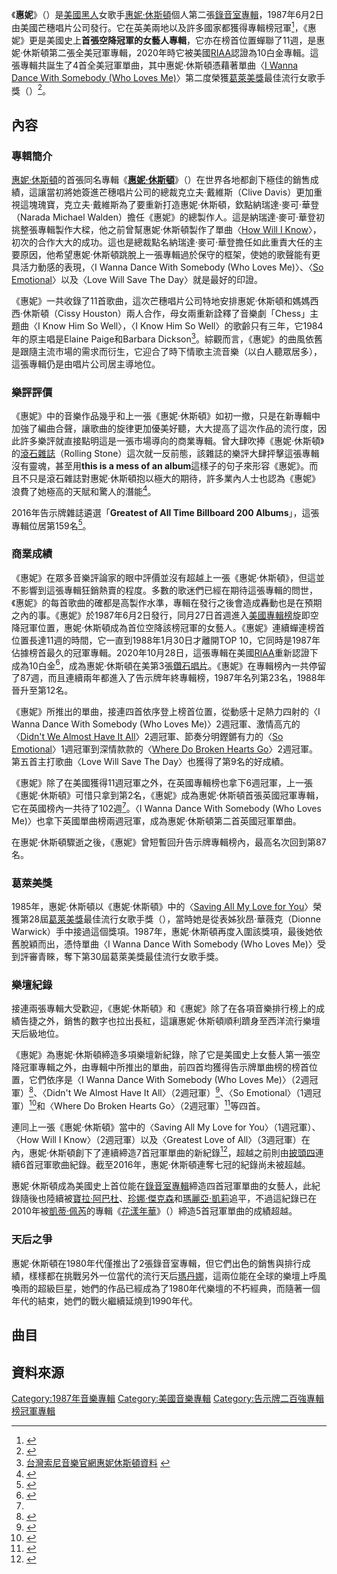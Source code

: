{{Infobox album <!-- See Wikipedia:WikiProject_Albums -->
| name       = 惠妮<br>Whitney
| type       = [[錄音室專輯|錄音室專輯]]
| artist     = [[惠妮·休斯頓|惠妮·休斯頓]]
| cover      = 
| released   = 1987年6月2日
| recorded   = 1986年9月 – 1987年2月
| genre      = [[流行音樂|流行音樂]], [[節奏藍調|節奏藍調]], [[舞曲|舞曲]],
| length     = 53:09
| label      = [[Arista|Arista]]
| producer   = [[Narada_Michael_Walden|Narada Michael Walden]],<br />[[Michael_Masser|Michael Masser]],<br />[[John_Benitez|Jellybean Benitez]],<br />[[Kashif_(musician)|Kashif]]
| prev_title = [[Whitney_Dancin'_Special|Whitney Dancin' Special]]
| prev_year  = 1986
| next_title = [[I'm_Your_Baby_Tonight_(专辑)|I'm Your Baby Tonight]]
| next_year  = 1990
| misc       = {{單曲
  | name          = 惠妮
  | type          = [[錄音室專輯|錄音室專輯]]
  | single1       = [[I_Wanna_Dance_With_Somebody_(Who_Loves_Me)|I Wanna Dance With Somebody (Who Loves Me)]]
  | single1date   = 1987年4月30日
  | single2       = [[Didn't_We_Almost_Have_It_All|Didn't We Almost Have It All]]
  | single2date   = 1987年8月13日
  | single3       = [[So_Emotional|So Emotional]]
  | single3date   = 1987年11月12日
  | single4       = [[Where_Do_Broken_Hearts_Go|Where Do Broken Hearts Go]]
  | single4date   = 1988年2月25日
  | single5       = [[Love_Will_Save_the_Day|Love Will Save the Day]]
  | single5date   = 1988年7月5日
  | single6       = [[I_Know_Him_So_Well|I Know Him So Well]]
  | single6date   = 1988年11月30日
  }}
}}
《'''惠妮'''》（{{lang-en|'''Whitney'''}}）是[[美國|美國]][[黑人|黑人]]女歌手[[惠妮·休斯頓|惠妮·休斯頓]]個人第二張[[錄音室專輯|錄音室專輯]]，1987年6月2日由美國芒穗唱片公司發行。它在英美兩地以及許多國家都獲得專輯榜冠軍<ref name="#1">{{Cite web |url=http://www.officialcharts.com/artist/22775/WHITNEY-HOUSTON/ |title=英國排行榜官網惠妮休斯頓專輯單曲資料庫 |access-date=2015-03-15 |archive-date=2015-04-02 |archive-url=https://web.archive.org/web/20150402152823/http://www.officialcharts.com/artist/22775/WHITNEY-HOUSTON/ |dead-url=no }}</ref>，《惠妮》更是美國史上'''首張空降冠軍的女藝人專輯'''，它亦在榜首位置蟬聯了11週，是惠妮·休斯頓第二張全美冠軍專輯，2020年時它被美國[[RIAA|RIAA]]認證為10白金專輯。這張專輯共誕生了4首全美冠軍單曲，其中惠妮·休斯頓憑藉著單曲〈[[I_Wanna_Dance_With_Somebody_(Who_Loves_Me)|I Wanna Dance With Somebody (Who Loves Me)]]〉第二度榮獲[[葛萊美獎|葛萊美獎]]最佳流行女歌手獎（{{lang|en|''Best Pop Vocal Performance, Female''}}）<ref>{{Cite web |url=http://www.grammy.com/nominees/search?artist=Whitney+Houston&field_nominee_work_value=&year=All&genre=All |title=美國葛萊美獎官網惠妮休斯頓獲獎資料庫 |access-date=2015-03-15 |archive-date=2015-04-02 |archive-url=https://web.archive.org/web/20150402131157/http://www.grammy.com/nominees/search?artist=Whitney+Houston&field_nominee_work_value=&year=All&genre=All |dead-url=no }}</ref>。

==內容==
===專輯簡介===
[[惠妮·休斯頓|惠妮·休斯頓]]的首張同名專輯《'''[[惠特妮·休斯顿_(专辑)|惠妮·休斯頓]]'''》（{{lang-en|'''Whitney Houston'''}}）在世界各地都創下極佳的銷售成績，這讓當初將她簽進芒穗唱片公司的總裁克立夫·戴維斯（Clive Davis）更加重視這塊瑰寶，克立夫·戴維斯為了要重新打造惠妮·休斯頓，欽點納瑞達·麥可·華登（Narada Michael Walden）擔任《惠妮》的總製作人。這是納瑞達·麥可·華登初挑整張專輯製作大樑，他之前曾幫惠妮·休斯頓製作了單曲〈[[How_Will_I_Know|How Will I Know]]〉，初次的合作大大的成功。這也是總裁點名納瑞達·麥可·華登擔任如此重責大任的主要原因，他希望惠妮·休斯頓跳脫上一張專輯過於保守的框架，使她的歌聲能有更具活力動感的表現，〈I Wanna Dance With Somebody (Who Loves Me)〉、〈[[So_Emotional|So Emotional]]〉以及〈Love Will Save The Day〉就是最好的印證。

《惠妮》一共收錄了11首歌曲，這次芒穗唱片公司特地安排惠妮·休斯頓和媽媽西西·休斯頓（Cissy Houston）兩人合作，母女兩重新詮釋了音樂劇「Chess」主題曲〈I Know Him So Well〉，〈I Know Him So Well〉的歌齡只有三年，它1984年的原主唱是Elaine Paige和Barbara Dickson<ref>[https://www.sonymusic.com.tw/main/artist/%E6%83%A0%E5%A6%AE%E4%BC%91%E6%96%AF%E9%A0%93-whitney-houston/profile 台灣索尼音樂官網惠妮休斯頓資料] {{webarchive|url=https://web.archive.org/web/20160329131839/https://sonymusic.com.tw/main/artist/%E6%83%A0%E5%A6%AE%E4%BC%91%E6%96%AF%E9%A0%93-whitney-houston/profile |date=2016-03-29 }}</ref>。綜觀而言，《惠妮》的曲風依舊是跟隨主流市場的需求而衍生，它迎合了時下情歌主流音樂（以白人聽眾居多），這張專輯仍是由唱片公司居主導地位。

===樂評評價===
《惠妮》中的音樂作品幾乎和上一張《惠妮·休斯頓》如初一撤，只是在新專輯中加強了編曲合聲，讓歌曲的旋律更加優美好聽，大大提高了這次作品的流行度，因此許多樂評就直接點明這是一張市場導向的商業專輯。曾大肆吹捧《惠妮·休斯頓》的[[滾石雜誌|滾石雜誌]]（Rolling Stone）這次就一反前態，該雜誌的樂評大肆抨擊這張專輯沒有靈魂，甚至用'''this is a mess of an album'''這樣子的句子來形容《惠妮》。而且不只是滾石雜誌對惠妮·休斯頓抱以極大的期待，許多業內人士也認為《惠妮》浪費了她極高的天賦和驚人的潛能<ref>{{Cite web |url=http://www.rollingstone.com/music/albumreviews/whitney-19870813 |title=美國滾石雜誌官網1987-08-13音樂評鑑報導 |access-date=2015-03-15 |archive-date=2015-01-20 |archive-url=https://web.archive.org/web/20150120014011/http://www.rollingstone.com/music/albumreviews/whitney-19870813 |dead-url=no }}</ref>。

2016年告示牌雜誌遴選「'''Greatest of All Time Billboard 200 Albums'''」，這張專輯位居第159名<ref>{{Cite web |url=http://www.billboard.com/charts/greatest-billboard-200-albums |title=美國告示牌官網音樂資料 |access-date=2016-05-30 |archive-date=2017-08-26 |archive-url=https://web.archive.org/web/20170826023309/http://www.billboard.com/charts/greatest-billboard-200-albums |dead-url=no }}</ref>。

===商業成績===
《惠妮》在眾多音樂評論家的眼中評價並沒有超越上一張《惠妮·休斯頓》，但這並不影響到這張專輯狂銷熱賣的程度。多數的歌迷們已經在期待這張專輯的問世，《惠妮》的每首歌曲的確都是高製作水準，專輯在發行之後會造成轟動也是在預期之內的事。《惠妮》於1987年6月2日發行，同月27日首週進入[[Billboard_200|美國專輯榜]]旋即空降冠軍位置，惠妮·休斯頓成為首位空降該榜冠軍的女藝人。《惠妮》連續蟬連榜首位置長達11週的時間，它一直到1988年1月30日才離開TOP 10，它同時是1987年佔據榜首最久的冠軍專輯。2020年10月28日，這張專輯在美國[[RIAA|RIAA]]重新認證下成為10白金<ref>{{Cite web |url=https://www.riaa.com/gold-platinum/?tab_active=default-award&se=whitney+houston#search_section |title=美國RIAA官網惠妮休斯頓專輯單曲銷量一覽表 |access-date=2020-12-07 |archive-date=2020-09-14 |archive-url=https://web.archive.org/web/20200914131846/https://www.riaa.com/gold-platinum/?tab_active=default-award&se=whitney+houston#search_section |dead-url=no }}</ref>，成為惠妮·休斯頓在美第3張[[鑽石唱片|鑽石唱片]]。《惠妮》在專輯榜內一共停留了87週，而且連續兩年都進入了告示牌年終專輯榜，1987年名列第23名，1988年晉升至第12名。

《惠妮》所推出的單曲，接連四首依序登上榜首位置，從動感十足熱力四射的〈I Wanna Dance With Somebody (Who Loves Me)〉2週冠軍、激情高亢的〈[[Didn't_We_Almost_Have_It_All|Didn't We Almost Have It All]]〉2週冠軍、節奏分明鏗鏘有力的〈[[So_Emotional|So Emotional]]〉1週冠軍到深情款款的〈[[Where_Do_Broken_Hearts_Go|Where Do Broken Hearts Go]]〉2週冠軍。第五首主打歌曲〈Love Will Save The Day〉也獲得了第9名的好成績。

《惠妮》除了在美國獲得11週冠軍之外，在英國專輯榜也拿下6週冠軍，上一張《惠妮·休斯頓》可惜只拿到第2名，《惠妮》成為惠妮·休斯頓首張英國冠軍專輯，它在英國榜內一共待了102週<ref name="#1"/>。〈I Wanna Dance With Somebody (Who Loves Me)〉也拿下英國單曲榜兩週冠軍，成為惠妮·休斯頓第二首英國冠軍單曲。

在惠妮·休斯頓驟逝之後，《惠妮》曾短暫回升告示牌專輯榜內，最高名次回到第87名。

===葛萊美獎===
1985年，惠妮·休斯頓以《惠妮·休斯頓》中的〈[[Saving_All_My_Love_for_You|Saving All My Love for You]]〉榮獲第28屆[[葛萊美獎|葛萊美獎]]最佳流行女歌手獎（{{lang|en|''Best Pop Vocal Performance, Female''}}），當時她是從表姊狄昂·華薇克（Dionne Warwick）手中接過這個獎項。1987年，惠妮·休斯頓再度入圍該獎項，最後她依舊脫穎而出，憑恃單曲〈I Wanna Dance With Somebody (Who Loves Me)〉受到評審青睞，奪下第30屆葛萊美獎最佳流行女歌手獎。

===樂壇紀錄===
接連兩張專輯大受歡迎，《惠妮·休斯頓》和《惠妮》除了在各項音樂排行榜上的成績告捷之外，銷售的數字也拉出長紅，這讓惠妮·休斯頓順利躋身至西洋流行樂壇天后級地位。

《惠妮》為惠妮·休斯頓締造多項樂壇新紀錄，除了它是美國史上女藝人第一張空降冠軍專輯之外，由專輯中所推出的單曲，前四首均獲得告示牌單曲榜的榜首位置，它們依序是〈I Wanna Dance With Somebody (Who Loves Me)〉（2週冠軍）<ref>{{Cite web |url=http://www.billboard.com/charts/hot-100/1987-06-27 |title=1987-06-27告示牌單曲榜 |access-date=2015-03-15 |archive-date=2015-05-05 |archive-url=https://web.archive.org/web/20150505042332/http://www.billboard.com/charts/hot-100/1987-06-27 |dead-url=no }}</ref>、〈Didn't We Almost Have It All〉（2週冠軍）<ref>{{Cite web |url=http://www.billboard.com/charts/hot-100/1987-09-26 |title=1987-09-26告示牌單曲榜 |access-date=2015-03-15 |archive-date=2016-07-23 |archive-url=https://web.archive.org/web/20160723143812/http://www.billboard.com/charts/hot-100/1987-09-26 |dead-url=no }}</ref>、〈So Emotional〉（1週冠軍）<ref>{{Cite web |url=http://www.billboard.com/charts/hot-100/1988-01-09 |title=1988-01-09告示牌單曲榜 |access-date=2015-03-15 |archive-date=2015-09-16 |archive-url=https://web.archive.org/web/20150916053359/http://www.billboard.com/charts/hot-100/1988-01-09 |dead-url=no }}</ref>和〈Where Do Broken Hearts Go〉（2週冠軍）<ref>{{Cite web |url=http://www.billboard.com/charts/hot-100/1988-04-23 |title=1988-04-23告示牌單曲榜 |access-date=2015-03-15 |archive-date=2015-07-08 |archive-url=https://web.archive.org/web/20150708071839/http://www.billboard.com/charts/hot-100/1988-04-23 |dead-url=no }}</ref>等四首。

連同上一張《惠妮·休斯頓》當中的〈Saving All My Love for You〉（1週冠軍）、〈How Will I Know〉（2週冠軍）以及〈Greatest Love of All〉（3週冠軍）在內，惠妮·休斯頓創下了連續締造7首冠軍單曲的新紀錄<ref>{{Cite web |url=http://www.billboard.com/artist/431329/whitney-houston/chart?page=3&f=379 |title=美國告示牌官網惠妮休斯頓專輯單曲成績資料庫 |access-date=2015-03-15 |archive-date=2015-09-19 |archive-url=https://web.archive.org/web/20150919005545/http://www.billboard.com/artist/431329/whitney-houston/chart?page=3&f=379 |dead-url=no }}</ref>，超越之前則由[[披頭四|披頭四]]連續6首冠軍歌曲紀錄。截至2016年，惠妮·休斯頓連奪七冠的紀錄尚未被超越。

惠妮·休斯頓成為美國史上首位能在[[錄音室專輯|錄音室專輯]]締造四首冠軍單曲的女藝人，此紀錄隨後也陸續被[[寶拉·阿巴杜|寶拉·阿巴杜]]、[[珍娜·傑克森|珍娜·傑克森]]和[[瑪麗亞·凱莉|瑪麗亞·凱莉]]追平，不過這紀錄已在2010年被[[凱蒂·佩芮|凱蒂·佩芮]]的專輯《[[花漾年華|花漾年華]]》（{{lang-en|Teenage Dream}}）締造5首冠軍單曲的成績超越。

===天后之爭===
惠妮·休斯頓在1980年代僅推出了2張錄音室專輯，但它們出色的銷售與排行成績，樣樣都在挑戰另外一位當代的流行天后[[瑪丹娜|瑪丹娜]]，這兩位能在全球的樂壇上呼風喚雨的超級巨星，她們的作品已經成為了1980年代樂壇的不朽經典，而隨著一個年代的結束，她們的戰火繼續延燒到1990年代。

==曲目==
{{Tracklist
| extra_column = 製作人

| title1       = I Wanna Dance with Somebody (Who Loves Me)
| writer1      = George Merrill, Shannon Rubicam
| extra1       = Narada Michael Walden
| length1      = 4:51

| title2       = Just the Lonely Talking Again
| writer2      = Sam Dees
| extra2       = Narada Michael Walden
| length2      = 5:32

| title3       = Love Will Save the Day
| writer3      = Toni C.
| extra3       = Jellybean
| length3      = 5:21

| title4       = Didn't We Almost Have It All
| writer4      = Michael Masser, Will Jennings
| extra4       = Michael Masser
| length4      = 5:05

| title5       = So Emotional
| writer5      = Billy Steinberg, Tom Kelly
| extra5       = Narada Michael Walden
| length5      = 4:36

| title6       = Where You Are
| writer6      = LeMel Humes, James Calabrese, Dyan Humes
| extra6       = Kashif
| length6      = 4:10

| title7       = Love Is a Contact Sport
| writer7      = Preston Glass
| extra7       = Narada Michael Walden
| length7      = 4:19

| title8       = You're Still My Man
| writer8      = Michael Masser, Gerry Goffin
| extra8       = Michael Masser
| length8      = 4:16

| title9       = For the Love of You
| writer9      = O'Kelly Isley, Ronald Isley, Marvin Isley, Chris Jasper
| extra9       = Narada Michael Walden
| length9      = 5:31

| title10      = Where Do Broken Hearts Go
| writer10     = Frank Wildhorn, Chuck Jackson
| extra10      = Narada Michael Walden
| length10     = 4:37

| title11      = I Know Him So Well
| note11       = duet with Cissy Houston
| writer11     = Tim Rice, Benny Andersson, Björn Ulvaeus
| extra11      = Narada Michael Walden
| length11     = 4:30
}}

==資料來源==
{{reflist|3}}
[[Category:1987年音樂專輯|Category:1987年音樂專輯]]
[[Category:美國音樂專輯|Category:美國音樂專輯]]
[[Category:告示牌二百強專輯榜冠軍專輯|Category:告示牌二百強專輯榜冠軍專輯]]